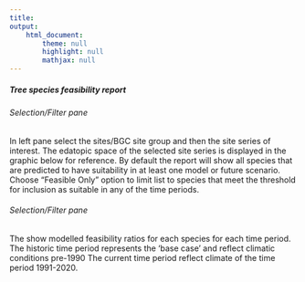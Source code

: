 ```yaml
---
title: 
output: 
    html_document:
        theme: null
        highlight: null
        mathjax: null
---
```

##### Tree species feasibility report

###### Selection/Filter pane

In left pane select the sites/BGC site group and then the site series of interest.
The edatopic space of the selected site series is displayed in the graphic below for reference.
By default the report will show all species that are predicted to have suitability in at least one model or future scenario. Choose "Feasible Only" option to limit list to species that meet the threshold for inclusion as suitable in any of the time periods.

###### Selection/Filter pane

The  show modelled feasibility ratios for each species for each time period.
The historic time period represents the 'base case' and reflect climatic conditions pre-1990
The current time period reflect climate of the time period 1991-2020. 



